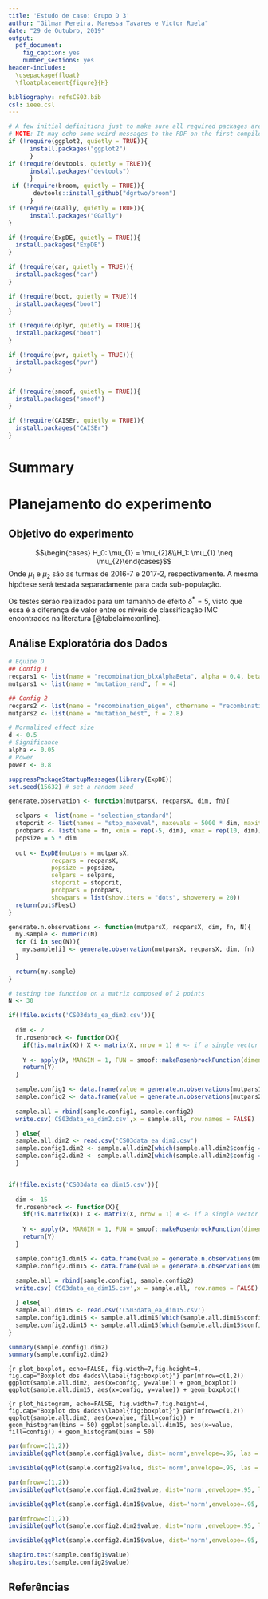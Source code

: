 ```yaml
---
title: 'Estudo de caso: Grupo D 3'
author: "Gilmar Pereira, Maressa Tavares e Victor Ruela"
date: "29 de Outubro, 2019"
output:
  pdf_document:
    fig_caption: yes
    number_sections: yes
header-includes:
  \usepackage{float}
  \floatplacement{figure}{H}

bibliography: refsCS03.bib
csl: ieee.csl
---
```



```r
# A few initial definitions just to make sure all required packages are installed. Change as needed.
# NOTE: It may echo some weird messages to the PDF on the first compile (package installation messages). Run twice and the problem will (hopefully) go away.
if (!require(ggplot2, quietly = TRUE)){
      install.packages("ggplot2")
      }
if (!require(devtools, quietly = TRUE)){
      install.packages("devtools")
      }
 if (!require(broom, quietly = TRUE)){
       devtools::install_github("dgrtwo/broom")
      }
if (!require(GGally, quietly = TRUE)){
      install.packages("GGally")
}

if (!require(ExpDE, quietly = TRUE)){
  install.packages("ExpDE")
}

if (!require(car, quietly = TRUE)){
  install.packages("car")
}

if (!require(boot, quietly = TRUE)){
  install.packages("boot")
}

if (!require(dplyr, quietly = TRUE)){
  install.packages("boot")
}

if (!require(pwr, quietly = TRUE)){
  install.packages("pwr")
}


if (!require(smoof, quietly = TRUE)){
  install.packages("smoof")
}

if (!require(CAISEr, quietly = TRUE)){
  install.packages("CAISEr")
}

```
# Summary

# Planejamento do experimento
## Objetivo do experimento


$$\begin{cases} H_0: \mu_{1} = \mu_{2}&\\H_1: \mu_{1} \neq \mu_{2}\end{cases}$$
Onde $\mu_{1}$ e $\mu_{2}$ são as turmas de 2016-7 e 2017-2, respectivamente. A mesma hipótese será testada separadamente para cada sub-população. 

Os testes serão realizados para um tamanho de efeito $\delta^* = 5$, visto que essa é a diferença de valor entre os níveis de classificação IMC encontrados na literatura [@tabelaimc:online]. 


## Análise Exploratória dos Dados
```r
# Equipe D
## Config 1
recpars1 <- list(name = "recombination_blxAlphaBeta", alpha = 0.4, beta = 0.4)
mutpars1 <- list(name = "mutation_rand", f = 4)

## Config 2
recpars2 <- list(name = "recombination_eigen", othername = "recombination_bin", cr = 0.9)
mutpars2 <- list(name = "mutation_best", f = 2.8)

# Normalized effect size
d <- 0.5
# Significance
alpha <- 0.05
# Power
power <- 0.8

```

```r
suppressPackageStartupMessages(library(ExpDE))
set.seed(15632) # set a random seed

generate.observation <- function(mutparsX, recparsX, dim, fn){

  selpars <- list(name = "selection_standard")
  stopcrit <- list(names = "stop_maxeval", maxevals = 5000 * dim, maxiter = 100 * dim)
  probpars <- list(name = fn, xmin = rep(-5, dim), xmax = rep(10, dim))
  popsize = 5 * dim
  
  out <- ExpDE(mutpars = mutparsX,
            recpars = recparsX,
            popsize = popsize,
            selpars = selpars,
            stopcrit = stopcrit,
            probpars = probpars,
            showpars = list(show.iters = "dots", showevery = 20))
  return(out$Fbest)
}

generate.n.observations <- function(mutparsX, recparsX, dim, fn, N){
  my.sample <- numeric(N)
  for (i in seq(N)){
    my.sample[i] <- generate.observation(mutparsX, recparsX, dim, fn)
  }
  
  return(my.sample)
}
```

```r
# testing the function on a matrix composed of 2 points
N <- 30

if(!file.exists('CS03data_ea_dim2.csv')){
  
  dim <- 2
  fn.rosenbrock <- function(X){
    if(!is.matrix(X)) X <- matrix(X, nrow = 1) # <- if a single vector is passed as X
  
    Y <- apply(X, MARGIN = 1, FUN = smoof::makeRosenbrockFunction(dimensions = dim))
    return(Y)
  }

  sample.config1 <- data.frame(value = generate.n.observations(mutpars1, recpars1, dim, "fn.rosenbrock", N), "config" = rep('config1',N))
  sample.config2 <- data.frame(value = generate.n.observations(mutpars2, recpars2, dim, "fn.rosenbrock", N), "config" = rep('config2',N))
  
  sample.all = rbind(sample.config1, sample.config2)
  write.csv('CS03data_ea_dim2.csv',x = sample.all, row.names = FALSE)

  } else{
  sample.all.dim2 <- read.csv('CS03data_ea_dim2.csv')
  sample.config1.dim2 <- sample.all.dim2[which(sample.all.dim2$config == 'config1'),]
  sample.config2.dim2 <- sample.all.dim2[which(sample.all.dim2$config == 'config2'),]
  }


if(!file.exists('CS03data_ea_dim15.csv')){
  
  dim <- 15
  fn.rosenbrock <- function(X){
    if(!is.matrix(X)) X <- matrix(X, nrow = 1) # <- if a single vector is passed as X
  
    Y <- apply(X, MARGIN = 1, FUN = smoof::makeRosenbrockFunction(dimensions = dim))
    return(Y)
  }

  sample.config1.dim15 <- data.frame(value = generate.n.observations(mutpars1, recpars1, dim, "fn.rosenbrock", N), "config" = rep('config1',N))
  sample.config2.dim15 <- data.frame(value = generate.n.observations(mutpars2, recpars2, dim, "fn.rosenbrock", N), "config" = rep('config2',N))
  
  sample.all = rbind(sample.config1, sample.config2)
  write.csv('CS03data_ea_dim15.csv',x = sample.all, row.names = FALSE)

  } else{
  sample.all.dim15 <- read.csv('CS03data_ea_dim15.csv')
  sample.config1.dim15 <- sample.all.dim15[which(sample.all.dim15$config == 'config1'),]
  sample.config2.dim15 <- sample.all.dim15[which(sample.all.dim15$config == 'config2'),]
}

```

```r
summary(sample.config1.dim2)
summary(sample.config2.dim2)
```


```{r plot_boxplot, echo=FALSE, fig.width=7,fig.height=4, fig.cap="Boxplot dos dados\\label{fig:boxplot}"}
par(mfrow=c(1,2))
ggplot(sample.all.dim2, aes(x=config, y=value)) + geom_boxplot()
ggplot(sample.all.dim15, aes(x=config, y=value)) + geom_boxplot()
```

```{r plot_histogram, echo=FALSE, fig.width=7,fig.height=4, fig.cap="Boxplot dos dados\\label{fig:boxplot}"}
par(mfrow=c(1,2))
ggplot(sample.all.dim2, aes(x=value, fill=config)) + geom_histogram(bins = 50)
ggplot(sample.all.dim15, aes(x=value, fill=config)) + geom_histogram(bins = 50)
```


```r
par(mfrow=c(1,2))
invisible(qqPlot(sample.config1$value, dist='norm',envelope=.95, las = 1, pch = 16, main="Q-Q plot algoritmo 1", ylab = "value"))

invisible(qqPlot(sample.config2$value, dist='norm',envelope=.95, las = 1, pch = 16, main="Q-Q plot algoritmo 2", ylab = "value"))
```

```r
par(mfrow=c(1,2))
invisible(qqPlot(sample.config1.dim2$value, dist='norm',envelope=.95, las = 1, pch = 16, main="Q-Q plot algoritmo 1", ylab = "value"))

invisible(qqPlot(sample.config1.dim15$value, dist='norm',envelope=.95, las = 1, pch = 16, main="Q-Q plot algoritmo 2", ylab = "value"))
```

```r
par(mfrow=c(1,2))
invisible(qqPlot(sample.config2.dim2$value, dist='norm',envelope=.95, las = 1, pch = 16, main="Q-Q plot algoritmo 1", ylab = "value"))

invisible(qqPlot(sample.config2.dim15$value, dist='norm',envelope=.95, las = 1, pch = 16, main="Q-Q plot algoritmo 2", ylab = "value"))
```


```r
shapiro.test(sample.config1$value)
shapiro.test(sample.config2$value)
```


## Referências
